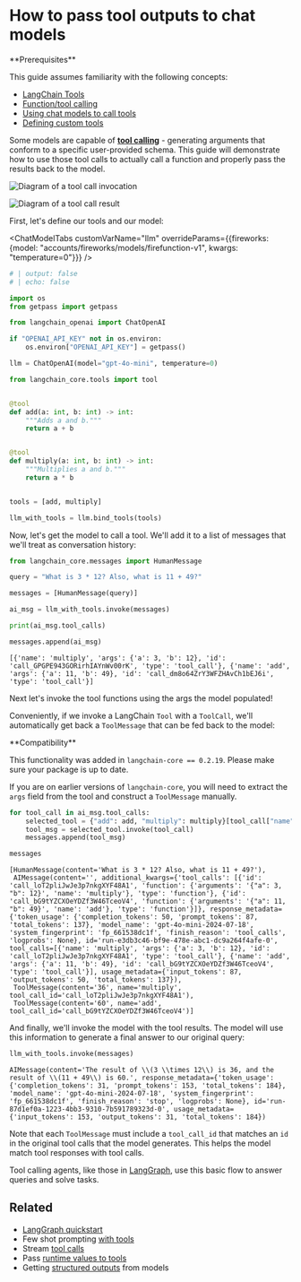 # How to pass tool outputs to chat models

<Info>
**Prerequisites**

This guide assumes familiarity with the following concepts:

- [LangChain Tools](/oss/javascript/concepts/tools)
- [Function/tool calling](/oss/javascript/concepts/tool_calling)
- [Using chat models to call tools](/oss/javascript/how-to/tool_calling)
- [Defining custom tools](/oss/javascript/how-to/custom_tools/)

</Info>

Some models are capable of [**tool calling**](/oss/javascript/concepts/tool_calling) - generating arguments that conform to a specific user-provided schema. This guide will demonstrate how to use those tool calls to actually call a function and properly pass the results back to the model.

![Diagram of a tool call invocation](/img/tool_invocation.png)

![Diagram of a tool call result](/img/tool_results.png)

First, let's define our tools and our model:

<ChatModelTabs
  customVarName="llm"
  overrideParams={{fireworks: {model: "accounts/fireworks/models/firefunction-v1", kwargs: "temperature=0"}}}
/>



```python
# | output: false
# | echo: false

import os
from getpass import getpass

from langchain_openai import ChatOpenAI

if "OPENAI_API_KEY" not in os.environ:
    os.environ["OPENAI_API_KEY"] = getpass()

llm = ChatOpenAI(model="gpt-4o-mini", temperature=0)
```


```python
from langchain_core.tools import tool


@tool
def add(a: int, b: int) -> int:
    """Adds a and b."""
    return a + b


@tool
def multiply(a: int, b: int) -> int:
    """Multiplies a and b."""
    return a * b


tools = [add, multiply]

llm_with_tools = llm.bind_tools(tools)
```

Now, let's get the model to call a tool. We'll add it to a list of messages that we'll treat as conversation history:


```python
from langchain_core.messages import HumanMessage

query = "What is 3 * 12? Also, what is 11 + 49?"

messages = [HumanMessage(query)]

ai_msg = llm_with_tools.invoke(messages)

print(ai_msg.tool_calls)

messages.append(ai_msg)
```
```output
[{'name': 'multiply', 'args': {'a': 3, 'b': 12}, 'id': 'call_GPGPE943GORirhIAYnWv00rK', 'type': 'tool_call'}, {'name': 'add', 'args': {'a': 11, 'b': 49}, 'id': 'call_dm8o64ZrY3WFZHAvCh1bEJ6i', 'type': 'tool_call'}]
```
Next let's invoke the tool functions using the args the model populated!

Conveniently, if we invoke a LangChain `Tool` with a `ToolCall`, we'll automatically get back a `ToolMessage` that can be fed back to the model:

<Warning>
**Compatibility**


This functionality was added in `langchain-core == 0.2.19`. Please make sure your package is up to date.

If you are on earlier versions of `langchain-core`, you will need to extract the `args` field from the tool and construct a `ToolMessage` manually.

</Warning>


```python
for tool_call in ai_msg.tool_calls:
    selected_tool = {"add": add, "multiply": multiply}[tool_call["name"].lower()]
    tool_msg = selected_tool.invoke(tool_call)
    messages.append(tool_msg)

messages
```



```output
[HumanMessage(content='What is 3 * 12? Also, what is 11 + 49?'),
 AIMessage(content='', additional_kwargs={'tool_calls': [{'id': 'call_loT2pliJwJe3p7nkgXYF48A1', 'function': {'arguments': '{"a": 3, "b": 12}', 'name': 'multiply'}, 'type': 'function'}, {'id': 'call_bG9tYZCXOeYDZf3W46TceoV4', 'function': {'arguments': '{"a": 11, "b": 49}', 'name': 'add'}, 'type': 'function'}]}, response_metadata={'token_usage': {'completion_tokens': 50, 'prompt_tokens': 87, 'total_tokens': 137}, 'model_name': 'gpt-4o-mini-2024-07-18', 'system_fingerprint': 'fp_661538dc1f', 'finish_reason': 'tool_calls', 'logprobs': None}, id='run-e3db3c46-bf9e-478e-abc1-dc9a264f4afe-0', tool_calls=[{'name': 'multiply', 'args': {'a': 3, 'b': 12}, 'id': 'call_loT2pliJwJe3p7nkgXYF48A1', 'type': 'tool_call'}, {'name': 'add', 'args': {'a': 11, 'b': 49}, 'id': 'call_bG9tYZCXOeYDZf3W46TceoV4', 'type': 'tool_call'}], usage_metadata={'input_tokens': 87, 'output_tokens': 50, 'total_tokens': 137}),
 ToolMessage(content='36', name='multiply', tool_call_id='call_loT2pliJwJe3p7nkgXYF48A1'),
 ToolMessage(content='60', name='add', tool_call_id='call_bG9tYZCXOeYDZf3W46TceoV4')]
```


And finally, we'll invoke the model with the tool results. The model will use this information to generate a final answer to our original query:


```python
llm_with_tools.invoke(messages)
```



```output
AIMessage(content='The result of \\(3 \\times 12\\) is 36, and the result of \\(11 + 49\\) is 60.', response_metadata={'token_usage': {'completion_tokens': 31, 'prompt_tokens': 153, 'total_tokens': 184}, 'model_name': 'gpt-4o-mini-2024-07-18', 'system_fingerprint': 'fp_661538dc1f', 'finish_reason': 'stop', 'logprobs': None}, id='run-87d1ef0a-1223-4bb3-9310-7b591789323d-0', usage_metadata={'input_tokens': 153, 'output_tokens': 31, 'total_tokens': 184})
```


Note that each `ToolMessage` must include a `tool_call_id` that matches an `id` in the original tool calls that the model generates. This helps the model match tool responses with tool calls.

Tool calling agents, like those in [LangGraph](https://langchain-ai.github.io/langgraph/tutorials/introduction/), use this basic flow to answer queries and solve tasks.

## Related

- [LangGraph quickstart](https://langchain-ai.github.io/langgraph/tutorials/introduction/)
- Few shot prompting [with tools](/oss/javascript/how-to/tools_few_shot/)
- Stream [tool calls](/oss/javascript/how-to/tool_streaming/)
- Pass [runtime values to tools](/oss/javascript/how-to/tool_runtime)
- Getting [structured outputs](/oss/javascript/how-to/structured_output/) from models
